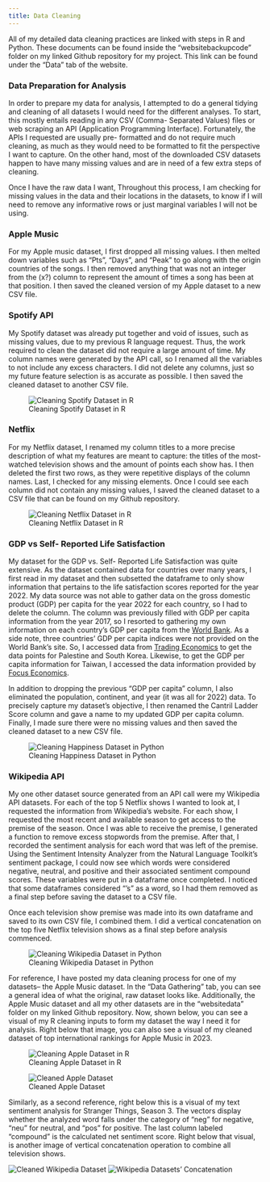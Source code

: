 ```yaml
---
title: Data Cleaning
---
```



All of my detailed data cleaning practices are linked with steps in R and Python. These documents can be found inside the “websitebackupcode” folder on my linked Github repository for my project. This link can be found under the “Data” tab of the website.

### Data Preparation for Analysis

In order to prepare my data for analysis, I attempted to do a general tidying and cleaning of all datasets I would need for the different analyses. To start, this mostly entails reading in any CSV (Comma- Separated Values) files or web scraping an API (Application Programming Interface). Fortunately, the APIs I requested are usually pre- formatted and do not require much cleaning, as much as they would need to be formatted to fit the perspective I want to capture. On the other hand, most of the downloaded CSV datasets happen to have many missing values and are in need of a few extra steps of cleaning.

Once I have the raw data I want, Throughout this process, I am checking for missing values in the data and their locations in the datasets, to know if I will need to remove any informative rows or just marginal variables I will not be using. 

### Apple Music

For my Apple music dataset, I first dropped all missing values. I then melted down variables such as “Pts”, “Days”, and “Peak” to go along with the origin countries of the songs. I then removed anything that was not an integer from the (x?) column to represent the amount of times a song has been at that position. I then saved the cleaned version of my Apple dataset to a new CSV file.

### Spotify API

My Spotify dataset was already put together and void of issues, such as missing values, due to my previous R language request. Thus, the work required to clean the dataset did not require a large amount of time. My column names were generated by the API call, so I renamed all the variables to not include any excess characters. I did not delete any columns, just so my future feature selection is as accurate as possible. I then saved the cleaned dataset to another CSV file.

![Cleaning Spotify Dataset in R](./images/spotifyRCleaned.png)

### Netflix

For my Netflix dataset, I renamed my column titles to a more precise description of what my features are meant to capture: the titles of the most- watched television shows and the amount of points each show has. I then deleted the first two rows, as they were repetitive displays of the column names. Last, I checked for any missing elements. Once I could see each column did not contain any missing values, I saved the cleaned dataset to a CSV file that can be found on my Github repository.

![Cleaning Netflix Dataset in R](./images/netflixRcleaned.png)

### GDP vs Self- Reported Life Satisfaction

My dataset for the GDP vs. Self- Reported Life Satisfaction was quite extensive. As the dataset contained data for countries over many years, I first read in my dataset and then subsetted the dataframe to only show information that pertains to the life satisfaction scores reported for the year 2022. My data source was not able to gather data on the gross domestic product (GDP) per capita for the year 2022 for each country, so I had to delete the column. The column was previously filled with GDP per capita  information from the year 2017, so I resorted to gathering my own information on each country’s GDP per capita from the [World Bank](https://data.worldbank.org/indicator/NY.GDP.PCAP.CD). 
As a side note, three countries’ GDP per capita indices were not provided on the World Bank’s site. So, I accessed data from [Trading Economics](https://tradingeconomics.com/palestine/gdp-per-capita#:~:text=The%20GDP%20per%20Capita%20in,source%3A%20Palestine%20Monetary%20Authority) to get the data points for Palestine and South Korea. Likewise, to get the GDP per capita information for Taiwan, I accessed the data information provided by [Focus Economics](https://www.focus-economics.com/country-indicator/taiwan/gdp-per-capita-usd/#:~:text=Taiwan%20had%20a%20GDP%20per,information%2C%20visit%20our%20dedicated%20page.).

In addition to dropping the previous “GDP per capita” column, I also eliminated the population, continent, and year (it was all for 2022) data. To precisely capture my dataset’s objective, I then renamed the Cantril Ladder Score column and gave a name to my updated GDP per capita column. Finally, I made sure there were no missing values and then saved the cleaned dataset to a new CSV file.

![Cleaning Happiness Dataset in Python](./images/HappyCleaning.png)

### Wikipedia API

My one other dataset source generated from an API call were my Wikipedia API datasets. For each of the top 5 Netflix shows I wanted to look at, I requested the information from Wikipedia’s website. For each show, I requested the most recent and available season to get access to the premise of the season. Once I was able to receive the premise, I generated a function to remove excess stopwords from the premise. After that, I recorded the sentiment analysis for each word that was left of the premise. Using the Sentiment Intensity Analyzer from the Natural Language Toolkit’s sentiment package, I could now see which words were considered negative, neutral, and positive and their associated sentiment compound scores. These variables were put in a dataframe once completed. I noticed that some dataframes considered “‘s” as a word, so I had them removed as a final step before saving the dataset to a CSV file.

Once each television show premise was made into its own dataframe and saved to its own CSV file, I combined them. I did a vertical concatenation on the top five Netflix television shows as a final step before analysis commenced.

![Cleaning Wikipedia Dataset in Python](./images/wikiPyCleaned.png)



For reference, I have posted my data cleaning process for one of my datasets– the Apple Music dataset. In the “Data Gathering” tab, you can see a general idea of what the original, raw dataset looks like. Additionally, the Apple Music dataset and all my other datasets are in the “websitedata” folder on my linked Github repository. Now, shown below, you can see a visual of my R cleaning inputs to form my dataset the way I need it for analysis. Right below that image, you can also see a visual of my cleaned dataset of top international rankings for Apple Music in 2023.


![Cleaning Apple Dataset in R](./images/appleRcleaned.png)

![Cleaned Apple Dataset](./images/cleanedApple.png)




Similarly, as a second reference, right below this is a visual of my text sentiment analysis for Stranger Things, Season 3. The vectors display whether the analyzed word falls under the category of “neg” for negative, “neu” for neutral, and “pos” for positive. The last column labeled “compound” is the calculated net sentiment score. Right below that visual, is another image of vertical concatenation operation to combine all television shows.

![Cleaned Wikipedia Dataset](./images/wikiCleanedData.png)
![Wikipedia Datasets' Concatenation](./images/wikiConcat.png)



